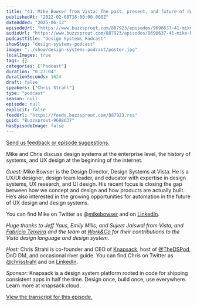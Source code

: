 ```yaml
---
title: "41. Mike Bowser from Vista: The past, present, and future of design systems"
publishedAt: "2022-02-08T16:00:00.000Z"
dateAdded: "2025-06-13"
episodeUrl: "https://www.buzzsprout.com/887923/episodes/9698637-41-mike-bowser-from-vista-the-past-present-and-future-of-design-systems.mp3"
audioUrl: "https://www.buzzsprout.com/887923/episodes/9698637-41-mike-bowser-from-vista-the-past-present-and-future-of-design-systems.mp3"
podcastTitle: "Design Systems Podcast"
showSlug: "design-systems-podcast"
image: "../show/design-systems-podcast/poster.jpg"
localImages: true
tags: []
categories: ["Podcast"]
duration: "0:27:04"
durationSeconds: 1624
draft: false
speakers: ["Chris Strahl"]
type: "podcast"
season: null
episode: null
explicit: false
feedUrl: "https://feeds.buzzsprout.com/887923.rss"
guid: "Buzzsprout-9698637"
hasEpisodeImage: false
---
```

[Send us feedback or episode suggestions.](https://www.buzzsprout.com/twilio/text_messages/887923/open_sms)

Mike and Chris discuss design systems at the enterprise level, the history of systems, and UX design at the beginning of the internet. 

_Guest:_ Mike Bowser is the Design Director, Design Systems at Vista. He is a UX/UI designer, design team leader, and educator with expertise in design systems, UX research, and UI design. His recent focus is closing the gap between how we concept and design and how products are actually built. He’s also interested in the growing opportunities for automation in the future of UX design and design systems.

You can find Mike on Twitter as @[mikebowser](http://twitter.com/mikebowser) and on [LinkedIn](https://www.linkedin.com/in/mikebowser/).

_Huge thanks to Jeff Yaus, Emily Mills, and Sujeet Jaiswal from Vista, and_ [_Fabricio Teixeira_](http://twitter.com/fabriciot) _and the team at_ [_Work&Co_](https://work.co/) _for their contributions to the Vista design language and design system._

_Host:_ Chris Strahl is co-founder and CEO of [Knapsack](https://www.knapsack.cloud/), host of [@TheDSPod](https://twitter.com/thedspod), DnD DM, and occasional river guide. You can find Chris on Twitter as [@chrisstrahl](https://twitter.com/chrisstrahl) and on [LinkedIn](https://www.linkedin.com/in/chrisstrahl/).

_Sponsor:_ Knapsack is a design system platform rooted in code for shipping consistent apps in half the time. Design once, build once, use everywhere. Learn more at knapsack.cloud.

[View the transcript for this episode.](http://knapsack.cloud/blog/mike-bowser-from-vista-the-past-present-and-future-of-design-systems)
